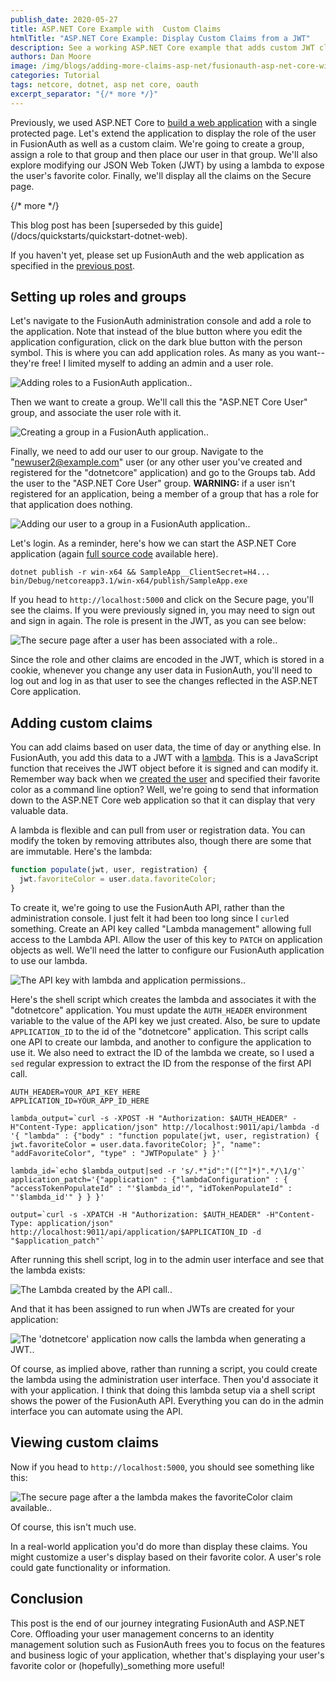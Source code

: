 ```yaml
---
publish_date: 2020-05-27 
title: ASP.NET Core Example with  Custom Claims
htmlTitle: "ASP.NET Core Example: Display Custom Claims from a JWT"
description: See a working ASP.NET Core example that adds custom JWT claims using FusionAuth. Allow your ASP.NET users' identity to be extended with role-based or app-specific data.
authors: Dan Moore
image: /img/blogs/adding-more-claims-asp-net/fusionauth-asp-net-core-with-custom-claims.png
categories: Tutorial
tags: netcore, dotnet, asp net core, oauth
excerpt_separator: "{/* more */}"
---
```


Previously, we used ASP.NET Core to [build a web application](/blog/2020/05/06/securing-asp-netcore-razor-pages-app-with-oauth) with a single protected page. Let's extend the application to display the role of the user in FusionAuth as well as a custom claim. We're going to create a group, assign a role to that group and then place our user in that group. We'll also explore modifying our JSON Web Token (JWT) by using a lambda to expose the user's favorite color. Finally, we'll display all the claims on the <Breadcrumb>Secure</Breadcrumb> page.

{/* more */}

<Aside type="tip" nodark="true">This blog post has been [superseded by this guide](/docs/quickstarts/quickstart-dotnet-web).</Aside>

If you haven't yet, please set up FusionAuth and the web application as specified in the [previous post](/blog/2020/05/06/securing-asp-netcore-razor-pages-app-with-oauth).

## Setting up roles and groups

Let's navigate to the FusionAuth administration console and add a role to the application. Note that instead of the blue button where you edit the application configuration, click on the dark blue button with the person symbol. This is where you can add application roles. As many as you want--they're free! I limited myself to adding an admin and a user role.

![Adding roles to a FusionAuth application..](/img/blogs/adding-more-claims-asp-net/aspnetextended-add-roles.png)

Then we want to create a group. We'll call this the "ASP.NET Core User" group, and associate the user role with it.
	
![Creating a group in a FusionAuth application..](/img/blogs/adding-more-claims-asp-net/aspnetextended-create-group.png)

Finally, we need to add our user to our group. Navigate to the "newuser2@example.com" user (or any other user you've created and registered for the "dotnetcore" application) and go to the <Breadcrumb>Groups</Breadcrumb> tab. Add the user to the "ASP.NET Core User" group. **WARNING:** if a user isn't registered for an application, being a member of a group that has a role for that application does nothing.

![Adding our user to a group in a FusionAuth application..](/img/blogs/adding-more-claims-asp-net/aspnetextended-add-user-to-group.png)

Let's login. As a reminder, here's how we can start the ASP.NET Core application (again [full source code](https://github.com/FusionAuth/fusionauth-example-asp-netcore) available here).

```shell
dotnet publish -r win-x64 && SampleApp__ClientSecret=H4... bin/Debug/netcoreapp3.1/win-x64/publish/SampleApp.exe
```

If you head to `http://localhost:5000` and click on the <Breadcrumb>Secure</Breadcrumb> page, you'll see the claims. If you were previously signed in, you may need to sign out and sign in again. The role is present in the JWT, as you can see below:

![The secure page after a user has been associated with a role..](/img/blogs/adding-more-claims-asp-net/aspnetextended-roles-only-roles-highlighted.png)

Since the role and other claims are encoded in the JWT, which is stored in a cookie, whenever you change any user data in FusionAuth, you'll need to log out and log in as that user to see the changes reflected in the ASP.NET Core application.

## Adding custom claims

You can add claims based on user data, the time of day or anything else. In FusionAuth, you add this data to a JWT with a [lambda](/docs/extend/code/lambdas/jwt-populate). This is a JavaScript function that receives the JWT object before it is signed and can modify it. Remember way back when we [created the user](/blog/2020/04/28/dot-net-command-line-client) and specified their favorite color as a command line option? Well, we're going to send that information down to the ASP.NET Core web application so that it can display that very valuable data.

A lambda is flexible and can pull from user or registration data. You can modify the token by removing attributes also, though there are some that are immutable. Here's the lambda:

```javascript
function populate(jwt, user, registration) {
  jwt.favoriteColor = user.data.favoriteColor;
}
```

To create it, we're going to use the FusionAuth API, rather than the administration console. I just felt it had been too long since I `curl`ed something. Create an API key called "Lambda management" allowing full access to the Lambda API. Allow the user of this key to `PATCH` on application objects as well. We'll need the latter to configure our FusionAuth application to use our lambda.

![The API key with lambda and application permissions..](/img/blogs/adding-more-claims-asp-net/aspnetextended-lambda-management-api-key.png)

Here's the shell script which creates the lambda and associates it with the "dotnetcore" application. You must update the `AUTH_HEADER` environment variable to the value of the API key we just created. Also, be sure to update `APPLICATION_ID` to the id of the "dotnetcore" application. This script calls one API to create our lambda, and another to configure the application to use it. We also need to extract the ID of the lambda we create, so I used a `sed` regular expression to extract the ID from the response of the first API call.

```shell
AUTH_HEADER=YOUR_API_KEY_HERE
APPLICATION_ID=YOUR_APP_ID_HERE

lambda_output=`curl -s -XPOST -H "Authorization: $AUTH_HEADER" -H"Content-Type: application/json" http://localhost:9011/api/lambda -d '{ "lambda" : {"body" : "function populate(jwt, user, registration) { jwt.favoriteColor = user.data.favoriteColor; }", "name": "addFavoriteColor", "type" : "JWTPopulate" } }'`

lambda_id=`echo $lambda_output|sed -r 's/.*"id":"([^"]*)".*/\1/g'`
application_patch='{"application" : {"lambdaConfiguration" : { "accessTokenPopulateId" : "'$lambda_id'", "idTokenPopulateId" : "'$lambda_id'" } } }'

output=`curl -s -XPATCH -H "Authorization: $AUTH_HEADER" -H"Content-Type: application/json" http://localhost:9011/api/application/$APPLICATION_ID -d "$application_patch"`
```

After running this shell script, log in to the admin user interface and see that the lambda exists:

![The Lambda created by the API call..](/img/blogs/adding-more-claims-asp-net/aspnetextended-lambda-created.png)

And that it has been assigned to run when JWTs are created for your application:

![The 'dotnetcore' application now calls the lambda when generating a JWT..](/img/blogs/adding-more-claims-asp-net/aspnetextended-application-has-lambda.png)

Of course, as implied above, rather than running a script, you could create the lambda using the administration user interface. Then you'd associate it with your application. I think that doing this lambda setup via a shell script shows the power of the FusionAuth API. Everything you can do in the admin interface you can automate using the API.

## Viewing custom claims 

Now if you head to `http://localhost:5000`, you should see something like this:

![The secure page after a the lambda makes the favoriteColor claim available..](/img/blogs/adding-more-claims-asp-net/aspnetextended-favcolor-highlighted.png)

Of course, this isn't much use. 

In a real-world application you'd do more than display these claims. You might customize a user's display based on their favorite color. A user's role could gate functionality or information.

## Conclusion

This post is the end of our journey integrating FusionAuth and ASP.NET Core. Offloading your user management concerns to an identity management solution such as FusionAuth frees you to focus on the features and business logic of your application, whether that's displaying your user's favorite color or (hopefully)_something more useful!
